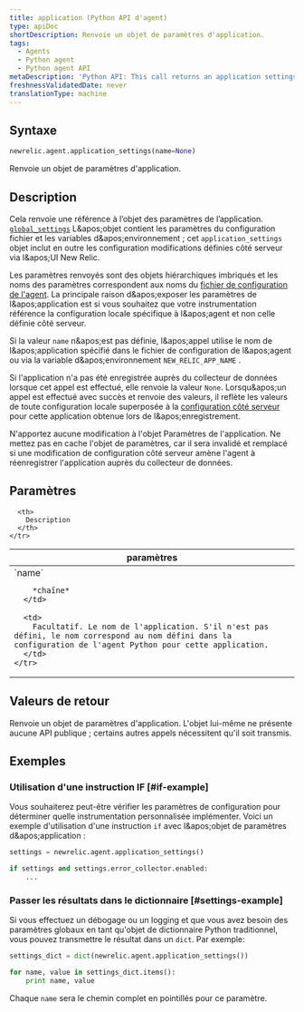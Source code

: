```yaml
---
title: application (Python API d'agent)
type: apiDoc
shortDescription: Renvoie un objet de paramètres d'application.
tags:
  - Agents
  - Python agent
  - Python agent API
metaDescription: 'Python API: This call returns an application settings object.'
freshnessValidatedDate: never
translationType: machine
---
```


## Syntaxe

```py
newrelic.agent.application_settings(name=None)
```

Renvoie un objet de paramètres d'application.

## Description

Cela renvoie une référence à l’objet des paramètres de l’application. [`global_settings`](/docs/agents/python-agent/python-agent-api/global_settings) L&amp;apos;objet contient les paramètres du configuration fichier et les variables d&amp;apos;environnement ; cet `application_settings` objet inclut en outre les configuration modifications définies côté serveur via l&amp;apos;UI New Relic.

Les paramètres renvoyés sont des objets hiérarchiques imbriqués et les noms des paramètres correspondent aux noms du [fichier de configuration de l'agent](/docs/agents/python-agent/installation-and-configuration/python-agent-configuration). La principale raison d&amp;apos;exposer les paramètres de l&amp;apos;application est si vous souhaitez que votre instrumentation référence la configuration locale spécifique à l&amp;apos;agent et non celle définie côté serveur.

Si la valeur `name` n&amp;apos;est pas définie, l&amp;apos;appel utilise le nom de l&amp;apos;application spécifié dans le fichier de configuration de l&amp;apos;agent ou via la variable d&amp;apos;environnement `NEW_RELIC_APP_NAME` .

Si l'application n'a pas été enregistrée auprès du collecteur de données lorsque cet appel est effectué, elle renvoie la valeur `None`. Lorsqu&amp;apos;un appel est effectué avec succès et renvoie des valeurs, il reflète les valeurs de toute configuration locale superposée à la [configuration côté serveur](/docs/agents/manage-apm-agents/configuration/configure-agent#ssc) pour cette application obtenue lors de l&amp;apos;enregistrement.

<Callout variant="important">
  N'apportez aucune modification à l'objet Paramètres de l'application. Ne mettez pas en cache l'objet de paramètres, car il sera invalidé et remplacé si une modification de configuration côté serveur amène l'agent à réenregistrer l'application auprès du collecteur de données.
</Callout>

## Paramètres

<table>
  <thead>
    <tr>
      <th width="25%">
        paramètres
      </th>

      <th>
        Description
      </th>
    </tr>
  </thead>

  <tbody>
    <tr>
      <td>
        `name`

        *chaîne*
      </td>

      <td>
        Facultatif. Le nom de l'application. S'il n'est pas défini, le nom correspond au nom défini dans la configuration de l'agent Python pour cette application.
      </td>
    </tr>
  </tbody>
</table>

## Valeurs de retour

Renvoie un objet de paramètres d'application. L'objet lui-même ne présente aucune API publique ; certains autres appels nécessitent qu'il soit transmis.

## Exemples

### Utilisation d'une instruction IF [#if-example]

Vous souhaiterez peut-être vérifier les paramètres de configuration pour déterminer quelle instrumentation personnalisée implémenter. Voici un exemple d'utilisation d'une instruction `if` avec l&amp;apos;objet de paramètres d&amp;apos;application :

```py
settings = newrelic.agent.application_settings()

if settings and settings.error_collector.enabled:
    ...
```

### Passer les résultats dans le dictionnaire [#settings-example]

Si vous effectuez un débogage ou un logging et que vous avez besoin des paramètres globaux en tant qu'objet de dictionnaire Python traditionnel, vous pouvez transmettre le résultat dans un `dict`. Par exemple:

```py
settings_dict = dict(newrelic.agent.application_settings())

for name, value in settings_dict.items():
    print name, value
```

Chaque `name` sera le chemin complet en pointillés pour ce paramètre.